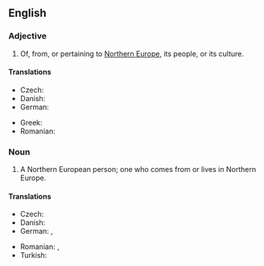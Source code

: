 ==English==

===Adjective===
{{en-adj|head=[[northern|Northern]] [[European]]|-}}

# Of, from, or pertaining to [[Northern Europe]], its people, or its culture.

====Translations====
{{trans-top|Northern European}}
* Czech: {{t+|cs|severoevropský}}
* Danish: {{t|da|nordeuropæisk}}
* German: {{t+|de|nordeuropäisch}}
{{trans-mid}}
* Greek: {{t+|el|βορειοευρωπαϊκός|m}}
* Romanian: {{t|ro|nord-european}}
{{trans-bottom}}

===Noun===
{{en-noun|head=[[northern|Northern]] [[European]]}}

# A Northern European person; one who comes from or lives in Northern Europe.

====Translations====
{{trans-top|Northern European person}}
* Czech: {{t|cs|Severoevropan|m}}
* Danish: {{t|da|nordeuropæer|c}}
* German: {{t+|de|Nordeuropäer|m}}, {{t+|de|Nordeuropäerin|f}}
{{trans-mid}}
* Romanian: {{t|ro|nord-european|m}}, {{t|ro|nord-europeană|f}}
* Turkish: {{t|tr|Kuzey Avrupalı}}
{{trans-bottom}}